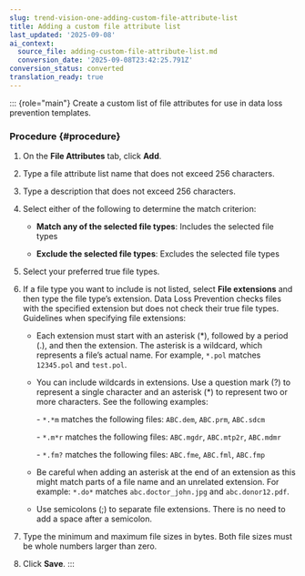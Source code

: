 ```yaml
---
slug: trend-vision-one-adding-custom-file-attribute-list
title: Adding a custom file attribute list
last_updated: '2025-09-08'
ai_context:
  source_file: adding-custom-file-attribute-list.md
  conversion_date: '2025-09-08T23:42:25.791Z'
conversion_status: converted
translation_ready: true
---
```


::: {role="main"}
Create a custom list of file attributes for use in data loss prevention templates.

### Procedure {#procedure}

1.  On the **File Attributes** tab, click **Add**.

2.  Type a file attribute list name that does not exceed 256 characters.

3.  Type a description that does not exceed 256 characters.

4.  Select either of the following to determine the match criterion:

    - **Match any of the selected file types**: Includes the selected file types

    - **Exclude the selected file types**: Excludes the selected file types

5.  Select your preferred true file types.

6.  If a file type you want to include is not listed, select **File extensions** and then type the file type’s extension. Data Loss Prevention checks files with the specified extension but does not check their true file types. Guidelines when specifying file extensions:

    - Each extension must start with an asterisk (\*), followed by a period (.), and then the extension. The asterisk is a wildcard, which represents a file’s actual name. For example, `*.pol` matches `12345.pol` and `test.pol`.

    - You can include wildcards in extensions. Use a question mark (?) to represent a single character and an asterisk (\*) to represent two or more characters. See the following examples:

      \- `*.*m` matches the following files: `ABC.dem`, `ABC.prm`, `ABC.sdcm`

      \- `*.m*r` matches the following files: `ABC.mgdr`, `ABC.mtp2r`, `ABC.mdmr`

      \- `*.fm?` matches the following files: `ABC.fme`, `ABC.fml`, `ABC.fmp`

    - Be careful when adding an asterisk at the end of an extension as this might match parts of a file name and an unrelated extension. For example: `*.do*` matches `abc.doctor_john.jpg` and `abc.donor12.pdf`.

    - Use semicolons (;) to separate file extensions. There is no need to add a space after a semicolon.

7.  Type the minimum and maximum file sizes in bytes. Both file sizes must be whole numbers larger than zero.

8.  Click **Save**.
:::
